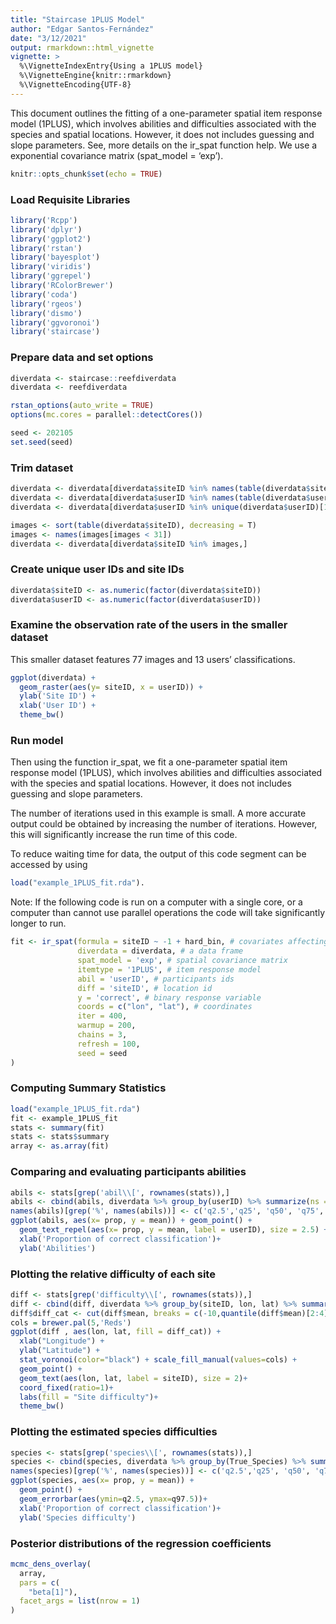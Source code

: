 ```yaml
---
title: "Staircase 1PLUS Model"
author: "Edgar Santos-Fernández"
date: "3/12/2021"
output: rmarkdown::html_vignette
vignette: >
  %\VignetteIndexEntry{Using a 1PLUS model}
  %\VignetteEngine{knitr::rmarkdown}
  %\VignetteEncoding{UTF-8}
---
```


This document outlines the fitting of a one-parameter spatial item response
 model (1PLUS), which involves abilities and difficulties associated with the
 species and spatial locations. However, it does not includes guessing and
 slope parameters. See, more details on the ir_spat function help. We use a
 exponential covariance matrix (spat_model = ‘exp’).


```r
knitr::opts_chunk$set(echo = TRUE)

```

### Load Requisite Libraries
``` r
library('Rcpp')
library('dplyr')
library('ggplot2')
library('rstan')
library('bayesplot')
library('viridis')
library('ggrepel')
library('RColorBrewer')
library('coda')
library('rgeos')
library('dismo')
library('ggvoronoi')
library('staircase')
```

### Prepare data and set options
```r
diverdata <- staircase::reefdiverdata
diverdata <- reefdiverdata

rstan_options(auto_write = TRUE)
options(mc.cores = parallel::detectCores())

seed <- 202105
set.seed(seed)
```

### Trim dataset
``` r
diverdata <- diverdata[diverdata$siteID %in% names(table(diverdata$siteID)[(table(diverdata$siteID) > 100) ]),]
diverdata <- diverdata[diverdata$userID %in% names(table(diverdata$userID)[(table(diverdata$userID) > 30) ]),]
diverdata <- diverdata[diverdata$userID %in% unique(diverdata$userID)[1:30],]

images <- sort(table(diverdata$siteID), decreasing = T)
images <- names(images[images < 31])
diverdata <- diverdata[diverdata$siteID %in% images,]
``` 

### Create unique user IDs and site IDs
``` r
diverdata$siteID <- as.numeric(factor(diverdata$siteID))
diverdata$userID <- as.numeric(factor(diverdata$userID))
```

### Examine the observation rate of the users in the smaller dataset
This smaller dataset features 77 images and 13 users' classifications.
```r
ggplot(diverdata) + 
  geom_raster(aes(y= siteID, x = userID)) + 
  ylab('Site ID') +
  xlab('User ID') +
  theme_bw()
```

### Run model
Then using the function ir_spat, we fit a one-parameter spatial item response 
model (1PLUS), which involves abilities and difficulties associated with the 
species and spatial locations. However, it does not includes guessing and 
slope parameters.

The number of iterations used in this example is small. A more
accurate output could be obtained by increasing the number of iterations.
However, this will significantly increase the run time of this code.

To reduce waiting time for data, the output of this code segment can be accessed by using 
``` r
load("example_1PLUS_fit.rda").
```
Note: If the following code is run on a computer with a single core, or a computer than
cannot use parallel operations the code will take significantly longer to run.
``` r
fit <- ir_spat(formula = siteID ~ -1 + hard_bin, # covariates affecting the difficulty
               diverdata = diverdata, # a data frame
               spat_model = 'exp', # spatial covariance matrix
               itemtype = '1PLUS', # item response model
               abil = 'userID', # participants ids
               diff = 'siteID', # location id
               y = 'correct', # binary response variable
               coords = c("lon", "lat"), # coordinates
               iter = 400,
               warmup = 200, 
               chains = 3,
               refresh = 100,
               seed = seed
)
```


### Computing Summary Statistics
```r
load("example_1PLUS_fit.rda")
fit <- example_1PLUS_fit
stats <- summary(fit)
stats <- stats$summary
array <- as.array(fit)
```


### Comparing and evaluating participants abilities
``` r
abils <- stats[grep('abil\\[', rownames(stats)),]
abils <- cbind(abils, diverdata %>% group_by(userID) %>% summarize(ns = n(), prop = mean(correct)) %>% data())
names(abils)[grep('%', names(abils))] <- c('q2.5','q25', 'q50', 'q75', 'q97.5')
ggplot(abils, aes(x= prop, y = mean)) + geom_point() +
  geom_text_repel(aes(x= prop, y = mean, label = userID), size = 2.5) +
  xlab('Proportion of correct classification')+
  ylab('Abilities')
```

### Plotting the relative difficulty of each site
``` r
diff <- stats[grep('difficulty\\[', rownames(stats)),]
diff <- cbind(diff, diverdata %>% group_by(siteID, lon, lat) %>% summarize(ns = n(), prop = mean(correct)) %>% data.frame())
diff$diff_cat <- cut(diff$mean, breaks = c(-10,quantile(diff$mean)[2:4],10), 1:4, include.lowest = T)
cols = brewer.pal(5,'Reds')
ggplot(diff , aes(lon, lat, fill = diff_cat)) +
  xlab("Longitude") +
  ylab("Latitude") +
  stat_voronoi(color="black") + scale_fill_manual(values=cols) +
  geom_point() +
  geom_text(aes(lon, lat, label = siteID), size = 2)+
  coord_fixed(ratio=1)+
  labs(fill = "Site difficulty")+
  theme_bw()
```

### Plotting the estimated species difficulties
``` r
species <- stats[grep('species\\[', rownames(stats)),]
species <- cbind(species, diverdata %>% group_by(True_Species) %>% summarize(ns = n(), prop = mean(correct)) %>% data.frame())
names(species)[grep('%', names(species))] <- c('q2.5','q25', 'q50', 'q75', 'q97.5')
ggplot(species, aes(x= prop, y = mean)) +
  geom_point() +
  geom_errorbar(aes(ymin=q2.5, ymax=q97.5))+
  xlab('Proportion of correct classification')+
  ylab('Species difficulty')
```

### Posterior distributions of the regression coefficients
``` r
mcmc_dens_overlay(
  array,
  pars = c(
    "beta[1]"),
  facet_args = list(nrow = 1)
)

```


